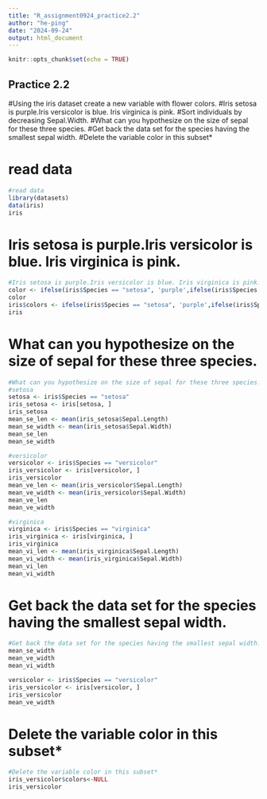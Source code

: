 ```yaml
---
title: "R_assignment0924_practice2.2"
author: "he-ping"
date: "2024-09-24"
output: html_document
---
```


```r
knitr::opts_chunk$set(echo = TRUE)
```

## Practice 2.2 

#Using the iris dataset create a new variable with flower colors. 
#Iris setosa is purple.Iris versicolor is blue. Iris virginica is pink. 
#Sort individuals by decreasing Sepal.Width. 
#What can you hypothesize on the size of sepal for these three species. 
#Get back the data set for the species having the smallest sepal width. 
#Delete the variable color in this subset*

# read data
```r
#read data
library(datasets)
data(iris)
iris
```

# Iris setosa is purple.Iris versicolor is blue. Iris virginica is pink.
```r
#Iris setosa is purple.Iris versicolor is blue. Iris virginica is pink.
color <- ifelse(iris$Species == "setosa", 'purple',ifelse(iris$Species == "versicolor", 'blue', 'pink'))
color
iris$colors <- ifelse(iris$Species == "setosa", 'purple',ifelse(iris$Species == "versicolor", 'blue', 'pink'))
iris
```

# What can you hypothesize on the size of sepal for these three species.
```r
#What can you hypothesize on the size of sepal for these three species.
#setosa
setosa <- iris$Species == "setosa"
iris_setosa <- iris[setosa, ]
iris_setosa
mean_se_len <- mean(iris_setosa$Sepal.Length)
mean_se_width <- mean(iris_setosa$Sepal.Width)
mean_se_len
mean_se_width

```

```r
#versicolor
versicolor <- iris$Species == "versicolor"
iris_versicolor <- iris[versicolor, ]
iris_versicolor
mean_ve_len <- mean(iris_versicolor$Sepal.Length)
mean_ve_width <- mean(iris_versicolor$Sepal.Width)
mean_ve_len
mean_ve_width
```

```r
#virginica
virginica <- iris$Species == "virginica"
iris_virginica <- iris[virginica, ]
iris_virginica
mean_vi_len <- mean(iris_virginica$Sepal.Length)
mean_vi_width <- mean(iris_virginica$Sepal.Width)
mean_vi_len
mean_vi_width
```

# Get back the data set for the species having the smallest sepal width.
```r
#Get back the data set for the species having the smallest sepal width.
mean_se_width
mean_ve_width
mean_vi_width
```

```r
versicolor <- iris$Species == "versicolor"
iris_versicolor <- iris[versicolor, ]
iris_versicolor
mean_ve_width
```

# Delete the variable color in this subset*
```r
#Delete the variable color in this subset*
iris_versicolor$colors<-NULL
iris_versicolor
```
